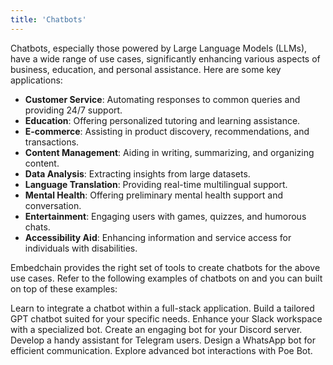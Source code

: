 ```yaml
---
title: 'Chatbots'
---
```


Chatbots, especially those powered by Large Language Models (LLMs), have a wide range of use cases, significantly enhancing various aspects of business, education, and personal assistance. Here are some key applications:

- **Customer Service**: Automating responses to common queries and providing 24/7 support.
- **Education**: Offering personalized tutoring and learning assistance.
- **E-commerce**: Assisting in product discovery, recommendations, and transactions.
- **Content Management**: Aiding in writing, summarizing, and organizing content.
- **Data Analysis**: Extracting insights from large datasets.
- **Language Translation**: Providing real-time multilingual support.
- **Mental Health**: Offering preliminary mental health support and conversation.
- **Entertainment**: Engaging users with games, quizzes, and humorous chats.
- **Accessibility Aid**: Enhancing information and service access for individuals with disabilities.

Embedchain provides the right set of tools to create chatbots for the above use cases. Refer to the following examples of chatbots on and you can built on top of these examples:

<CardGroup cols={2}>
  <Card title="Full Stack Chatbot" href="/examples/full_stack" icon="link">
    Learn to integrate a chatbot within a full-stack application.
  </Card>
  <Card title="Custom GPT Creation" href="https://app.embedchain.ai/create-your-gpt/" target="_blank" icon="link">
    Build a tailored GPT chatbot suited for your specific needs.
  </Card>
  <Card title="Slack Integration Bot" href="/examples/slack_bot" icon="slack">
    Enhance your Slack workspace with a specialized bot.
  </Card>
  <Card title="Discord Community Bot" href="/examples/discord_bot" icon="discord">
    Create an engaging bot for your Discord server.
  </Card>
  <Card title="Telegram Assistant Bot" href="/examples/telegram_bot" icon="telegram">
    Develop a handy assistant for Telegram users.
  </Card>
  <Card title="WhatsApp Helper Bot" href="/examples/whatsapp_bot" icon="whatsapp">
    Design a WhatsApp bot for efficient communication.
  </Card>
  <Card title="Poe Bot for Unique Interactions" href="/examples/poe_bot" icon="link">
    Explore advanced bot interactions with Poe Bot.
  </Card>
</CardGroup>
